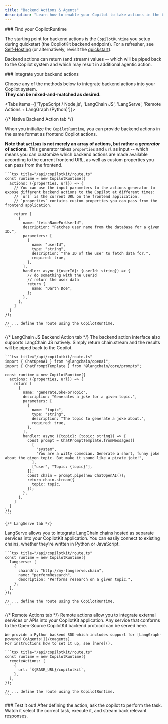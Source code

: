 ```yaml
---
title: "Backend Actions & Agents"
description: "Learn how to enable your Copilot to take actions in the backend."
---
```


<Steps>
<Step>
### Find your CopilotRuntime

The starting point for backend actions is the `CopilotRuntime` you setup during quickstart (the CopilotKit backend endpoint).
For a refresher, see [Self-Hosting](/guides/self-hosting) (or alternatively, revisit the [quickstart](/quickstart)).

Backend actions can return (and stream) values -- which will be piped back to the Copilot system and which may result in additional agentic action.
</Step>

<Step>
### Integrate your backend actions

Choose any of the methods below to integrate backend actions into your Copilot system.<br/>
**They can be mixed-and-matched as desired.**

<Tabs items={['TypeScript / Node.js', 'LangChain JS', 'LangServe', 'Remote Actions + LangGraph (Python)']}>


  {/* Native Backend Action tab */}
  <Tab value="TypeScript / Node.js">

  When you initialize the `CopilotRuntime`, you can provide backend actions in the same format as frontend Copilot actions.

  **Note that `actions` is not merely an array of actions, but rather a _generator_ of actions.**
  This generator takes `properties` and `url` as input -- which means you can customize which backend actions are made available according to the current frontend URL,
  as well as custom properties you can pass from the frontend.

    ```tsx title="/api/copilotkit/route.ts"
    const runtime = new CopilotRuntime({
      actions: ({properties, url}) => {
        // You can use the input parameters to the actions generator to expose different backend actions to the Copilot at different times: 
        // `url` is the current URL on the frontend application.
        // `properties` contains custom properties you can pass from the frontend application.
        
        return [
          {
            name: "fetchNameForUserId",
            description: "Fetches user name from the database for a given ID.",
            parameters: [
              {
                name: "userId",
                type: "string",
                description: "The ID of the user to fetch data for.",
                required: true,
              },
            ],
            handler: async ({userId}: {userId: string}) => {
              // do something with the userId
              // return the user data
              return {
                name: "Darth Doe",
              };
            },
          },
        ]
      }
    });

    // ... define the route using the CopilotRuntime.
    ```
  </Tab>

  {/* LangChain JS Backend Action tab */}
  <Tab value="LangChain JS">
  The backend action interface also supports LangChain JS natively.
  Simply return chain.stream and the results will be piped back to the Copilot.

    ```tsx title="/api/copilotkit/route.ts"
    import { ChatOpenAI } from "@langchain/openai";
    import { ChatPromptTemplate } from "@langchain/core/prompts";

    const runtime = new CopilotRuntime({
      actions: ({properties, url}) => {
        return [
          {
            name: "generateJokeForTopic",
            description: "Generates a joke for a given topic.",
            parameters: [
              {
                name: "topic",
                type: "string",
                description: "The topic to generate a joke about.",
                required: true,
              },
            ],
            handler: async ({topic}: {topic: string}) => {
              const prompt = ChatPromptTemplate.fromMessages([
                [
                  "system",
                  "You are a witty comedian. Generate a short, funny joke about the given topic. But make it sound like a pirate joke!",
                ],
                ["user", "Topic: {topic}"],
              ]);
              const chain = prompt.pipe(new ChatOpenAI());
              return chain.stream({
                topic: topic,
              });
            },
          },
        ]
      }
    });
    ```
  </Tab>

    {/* LangServe tab */}
  <Tab value="LangServe">
    LangServe allows you to integrate LangChain chains hosted as separate services into your CopilotKit application.
    You can easily connect to existing chains, whether they're written in Python or JavaScript.

    ```tsx title="/api/copilotkit/route.ts"
    const runtime = new CopilotRuntime({
      langserve: [
        {
          chainUrl: "http://my-langserve.chain",
          name: "performResearch",
          description: "Performs research on a given topic.",
        },
      ],
    });

    // ... define the route using the CopilotRuntime.
    ```

  </Tab>


  {/* Remote Actions tab */}
  <Tab value="Remote Actions + LangGraph (Python)">
    Remote actions allow you to integrate external services or APIs into your CopilotKit application.
    Any service that conforms to the Open-Source CopilotKit backend protocol can be served here.

    We provide a Python backend SDK which includes support for [LangGraph-powered CoAgents!](/coagents).
    For instructions how to set it up, see [here]().

    ```tsx title="/api/copilotkit/route.ts"
    const runtime = new CopilotRuntime({
      remoteActions: [
        {
          url: `${BASE_URL}/copilotkit`,
        },
      ],
    });

    // ... define the route using the CopilotRuntime.
    ```

  </Tab>

</Tabs>

</Step>

<Step>
### Test it out!
After defining the action, ask the copilot to perform the task. Watch it select the correct task, execute it, and stream back relevant responses.
</Step>
</Steps>
